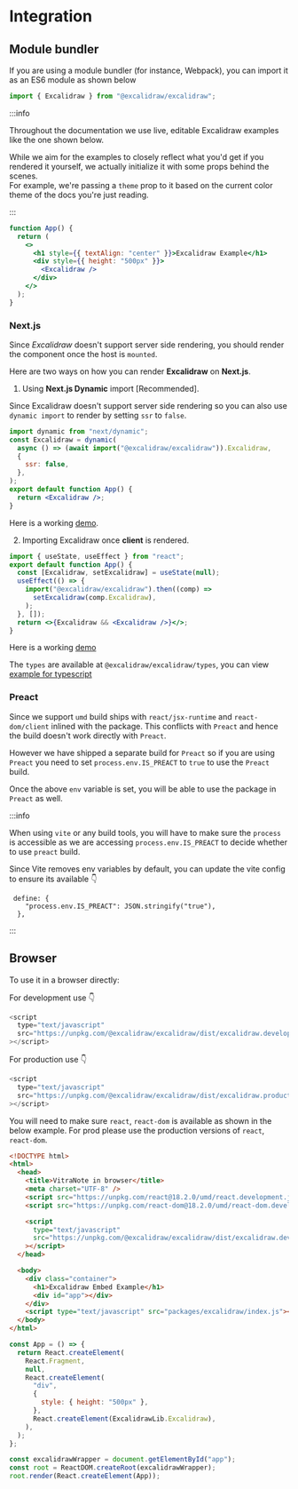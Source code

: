 # Integration

## Module bundler

If you are using a module bundler (for instance, Webpack), you can import it as an ES6 module as shown below

```js
import { Excalidraw } from "@excalidraw/excalidraw";
```

:::info

Throughout the documentation we use live, editable Excalidraw examples like the one shown below.

While we aim for the examples to closely reflect what you'd get if you rendered it yourself, we actually initialize it with some props behind the scenes.  
For example, we're passing a `theme` prop to it based on the current color theme of the docs you're just reading.

:::

```jsx live
function App() {
  return (
    <>
      <h1 style={{ textAlign: "center" }}>Excalidraw Example</h1>
      <div style={{ height: "500px" }}>
        <Excalidraw />
      </div>
    </>
  );
}
```

### Next.js

Since _Excalidraw_ doesn't support server side rendering, you should render the component once the host is `mounted`.

Here are two ways on how you can render **Excalidraw** on **Next.js**.



1. Using **Next.js Dynamic** import [Recommended].

Since Excalidraw doesn't support server side rendering so you can also use `dynamic import` to render by setting `ssr` to `false`.

```jsx showLineNumbers
import dynamic from "next/dynamic";
const Excalidraw = dynamic(
  async () => (await import("@excalidraw/excalidraw")).Excalidraw,
  {
    ssr: false,
  },
);
export default function App() {
  return <Excalidraw />;
}
```

Here is a working [demo](https://codesandbox.io/p/sandbox/excalidraw-with-next-dynamic-k8yjq2).


2. Importing Excalidraw once **client** is rendered.

```jsx showLineNumbers
import { useState, useEffect } from "react";
export default function App() {
  const [Excalidraw, setExcalidraw] = useState(null);
  useEffect(() => {
    import("@excalidraw/excalidraw").then((comp) =>
      setExcalidraw(comp.Excalidraw),
    );
  }, []);
  return <>{Excalidraw && <Excalidraw />}</>;
}
```

Here is a working [demo](https://codesandbox.io/p/sandbox/excalidraw-with-next-5xb3d)

The `types` are available at `@excalidraw/excalidraw/types`, you can view [example for typescript](https://codesandbox.io/s/excalidraw-types-9h2dm)

### Preact

Since we support `umd` build ships with `react/jsx-runtime` and `react-dom/client` inlined with the package. This conflicts with `Preact` and hence the build doesn't work directly with `Preact`.

However we have shipped a separate build for `Preact` so if you are using `Preact` you need to set `process.env.IS_PREACT` to `true` to use the `Preact` build.

Once the above `env` variable is set, you will be able to use the package in `Preact` as well.

:::info

When using `vite` or any build tools, you will have to make sure the `process` is accessible as we are accessing `process.env.IS_PREACT` to decide whether to use `preact` build.

Since Vite removes env variables by default, you can update the vite config to ensure its available :point_down:

```
 define: {
    "process.env.IS_PREACT": JSON.stringify("true"),
  },
```
::: 

## Browser

To use it in a browser directly:

For development use :point_down:

```js
<script
  type="text/javascript"
  src="https://unpkg.com/@excalidraw/excalidraw/dist/excalidraw.development.js"
></script>
```

For production use :point_down:

```js
<script
  type="text/javascript"
  src="https://unpkg.com/@excalidraw/excalidraw/dist/excalidraw.production.min.js"
></script>
```

You will need to make sure `react`, `react-dom` is available as shown in the below example. For prod please use the production versions of `react`, `react-dom`.


<Tabs>
  <TabItem value="html" label="html">

```html
<!DOCTYPE html>
<html>
  <head>
    <title>VitraNote in browser</title>
    <meta charset="UTF-8" />
    <script src="https://unpkg.com/react@18.2.0/umd/react.development.js"></script>
    <script src="https://unpkg.com/react-dom@18.2.0/umd/react-dom.development.js"></script>

    <script
      type="text/javascript"
      src="https://unpkg.com/@excalidraw/excalidraw/dist/excalidraw.development.js"
    ></script>
  </head>

  <body>
    <div class="container">
      <h1>Excalidraw Embed Example</h1>
      <div id="app"></div>
    </div>
    <script type="text/javascript" src="packages/excalidraw/index.js"></script>
  </body>
</html>
```

</TabItem>
<TabItem value="js" label="Javascript">

```js showLineNumbers
const App = () => {
  return React.createElement(
    React.Fragment,
    null,
    React.createElement(
      "div",
      {
        style: { height: "500px" },
      },
      React.createElement(ExcalidrawLib.Excalidraw),
    ),
  );
};

const excalidrawWrapper = document.getElementById("app");
const root = ReactDOM.createRoot(excalidrawWrapper);
root.render(React.createElement(App));
```

</TabItem>
</Tabs>
